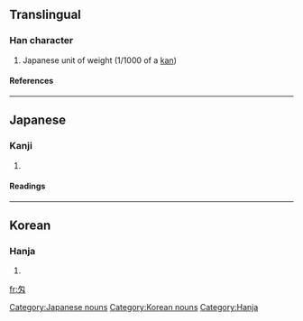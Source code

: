 ==Translingual==
===Han character===
{{Han char|rad=勹|as=02|sn=4|four=|canj=心大 (PK), X心大 (XPK)}}
# Japanese unit of weight (1/1000 of a [[kan]])
====References====
{{Han ref|kx=0150.241|dkj=02502|dj=0339.150|hdz=10256.011|uh=5301|ud=21249}}
----
==Japanese==
===Kanji===
{{ja-kanji|grade=|rs=勹02}}
# {{defn|Japanese}} 
====Readings====
{{ja-readings|on=|kun=[[もんめ]] (momme)}}
----
==Korean==
===Hanja===
{{ko-hanja|hangeul=[[문]]|rv=mun|mr=mun}}
# {{defn|Korean}}


[[Category:Japanese nouns]] 
 [[Category:Korean nouns]] [[Category:Hanja]]
[[fr:匁]]